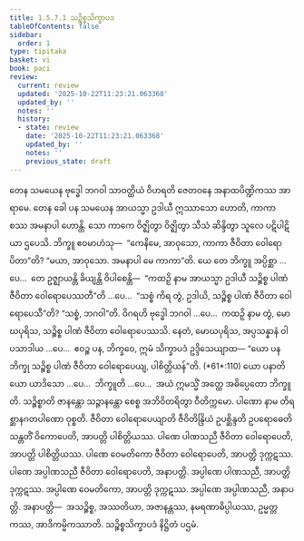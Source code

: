 ```yaml
---
title: 1.5.7.1 သဉ္စိစ္စသိက္ခာပဒ
tableOfContents: false
sidebar:
  order: 1
type: tipitaka
basket: vi
book: paci
review:
  current: review
  updated: '2025-10-22T11:23:21.063368'
  updated_by: ''
  notes: ''
  history:
  - state: review
    date: '2025-10-22T11:23:21.063368'
    updated_by: ''
    notes: ''
    previous_state: draft
---
```



<ReviewStatus review={frontmatter.review} showDetails={true} />

<HypothesisAnnotation frontmatter={frontmatter} />

<DynamicBreadcrumb />

<Division number="382" book="paci" e="ch" v="2" p="163">

<Paragraph number="1171" book="paci">
တေန သမယေန ဗုဒ္ဓေါ ဘဂဝါ သာဝတ္ထိယံ ဝိဟရတိ ဇေတဝနေ အနာထပိဏ္ဍိကဿ အာရာမေ. တေန ခေါ ပန သမယေန အာယသ္မာ ဥဒါယီ ဣဿာသော ဟောတိ, ကာကာ စဿ အမနာပါ ဟောန္တိ. သော ကာကေ ဝိဇ္ဈိတွာ ဝိဇ္ဈိတွာ သီသံ ဆိန္ဒိတွာ သူလေ ပဋိပါဋိယာ ဌပေသိ. ဘိက္ခူ ဧဝမာဟံသု—  “ကေနိမေ, အာဝုသော, ကာကာ ဇီဝိတာ ဝေါရောပိတာ”တိ? “မယာ, အာဝုသော. အမနာပါ မေ ကာကာ”တိ.
</Paragraph>

<Paragraph number="1172" book="paci">
ယေ တေ ဘိက္ခူ အပ္ပိစ္ဆာ …ပေ…  တေ ဥဇ္ဈာယန္တိ ခိယျန္တိ ဝိပါစေန္တိ—  “ကထဉှိ နာမ အာယသ္မာ ဥဒါယီ သဉ္စိစ္စ ပါဏံ ဇီဝိတာ ဝေါရောပေဿတီ”တိ …ပေ…  “သစ္စံ ကိရ တွံ, ဥဒါယိ, သဉ္စိစ္စ ပါဏံ ဇီဝိတာ ဝေါရောပေသီ”တိ? “သစ္စံ, ဘဂဝါ”တိ. ဝိဂရဟိ ဗုဒ္ဓေါ ဘဂဝါ …ပေ…  ကထဉှိ နာမ တွံ, မောဃပုရိသ, သဉ္စိစ္စ ပါဏံ ဇီဝိတာ ဝေါရောပေဿသိ. နေတံ, မောဃပုရိသ, အပ္ပသန္နာနံ ဝါ ပသာဒါယ …ပေ…  ဧဝဉ္စ ပန, ဘိက္ခဝေ, ဣမံ သိက္ခာပဒံ ဥဒ္ဒိသေယျာထ—
</Paragraph>

</Division>
<Division number="383" book="paci" e="ch" v="2" p="164">

<Paragraph number="1173" book="paci">
<Emphasis>“ယော ပန ဘိက္ခု သဉ္စိစ္စ ပါဏံ ဇီဝိတာ ဝေါရောပေယျ, ပါစိတ္တိယန်”</Emphasis>တိ. (*61*:<Emphasis>110</Emphasis>)
</Paragraph>

</Division>
<Division number="384" book="paci" e="ch" v="2" p="164">

<Paragraph number="1174" book="paci">
<Emphasis>ယော ပနာ</Emphasis>တိ ယော ယာဒိသော …ပေ…  <Emphasis>ဘိက္ခူ</Emphasis>တိ …ပေ…  အယံ ဣမသ္မိံ အတ္ထေ အဓိပ္ပေတော ဘိက္ခူတိ.
</Paragraph>

<Paragraph number="1175" book="paci">
<Emphasis>သဉ္စိစ္စာ</Emphasis>တိ ဇာနန္တော သဉ္ဇာနန္တော စေစ္စ အဘိဝိတရိတွာ ဝီတိက္ကမော.
</Paragraph>

<Paragraph number="1176" book="paci">
<Emphasis>ပါဏော</Emphasis> နာမ တိရစ္ဆာနဂတပါဏော ဝုစ္စတိ.
</Paragraph>

<Paragraph number="1177" book="paci">
<Emphasis>ဇီဝိတာ ဝေါရောပေယျာ</Emphasis>တိ ဇီဝိတိန္ဒြိယံ ဥပစ္ဆိန္ဒတိ ဥပရောဓေတိ သန္တတိံ ဝိကောပေတိ, အာပတ္တိ ပါစိတ္တိယဿ.
</Paragraph>

</Division>
<Division number="385" book="paci" e="ch" v="2" p="164">

<Paragraph number="1178" book="paci">
ပါဏေ ပါဏသညီ ဇီဝိတာ ဝေါရောပေတိ, အာပတ္တိ ပါစိတ္တိယဿ. ပါဏေ ဝေမတိကော ဇီဝိတာ ဝေါရောပေတိ, အာပတ္တိ ဒုက္ကဋဿ. ပါဏေ အပ္ပါဏသညီ ဇီဝိတာ ဝေါရောပေတိ, အနာပတ္တိ. အပ္ပါဏေ ပါဏသညီ, အာပတ္တိ ဒုက္ကဋဿ. အပ္ပါဏေ ဝေမတိကော, အာပတ္တိ ဒုက္ကဋဿ. အပ္ပါဏေ အပ္ပါဏသညီ, အနာပတ္တိ.
</Paragraph>

</Division>
<Division number="386" book="paci" e="ch" v="2" p="164">

<Paragraph number="1179" book="paci">
အနာပတ္တိ—  အသဉ္စိစ္စ, အဿတိယာ, အဇာနန္တဿ, နမရဏာဓိပ္ပါယဿ, ဥမ္မတ္တကဿ, အာဒိကမ္မိကဿာတိ.

</Paragraph>
</Division>

<Paragraph number="1180" type="center" book="paci">
သဉ္စိစ္စသိက္ခာပဒံ နိဋ္ဌိတံ ပဌမံ.
</Paragraph>